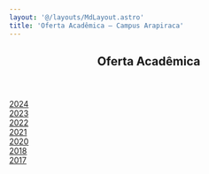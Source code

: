 ```yaml
---
layout: '@/layouts/MdLayout.astro'
title: 'Oferta Acadêmica — Campus Arapiraca'
---
```



<span></span>
<article id="content">
<header>

<h1>
         Oferta Acadêmica
        </h1>


</header>
<div id="viewlet-above-content-body">
</div>
<div id="content-core">
<div class="row">
<div class="col-lg-3 col-sm-4 buttonView">
<a class="buttonItem" href="/cpt/horarios/copy_of_2023">
<span>
            2024
           </span>
</a>
</div>
<div class="col-lg-3 col-sm-4 buttonView">
<a class="buttonItem" href="/cpt/horarios/2023">
<span>
            2023
           </span>
</a>
</div>
<div class="col-lg-3 col-sm-4 buttonView">
<a class="buttonItem" href="/cpt/horarios/2022">
<span>
            2022
           </span>
</a>
</div>
<div class="col-lg-3 col-sm-4 buttonView">
<a class="buttonItem" href="/cpt/horarios/2021">
<span>
            2021
           </span>
</a>
</div>
<div class="col-lg-3 col-sm-4 buttonView">
<a class="buttonItem" href="/cpt/horarios/copy_of_2018">
<span>
            2020
           </span>
</a>
</div>
<div class="col-lg-3 col-sm-4 buttonView">
<a class="buttonItem" href="/cpt/horarios/2018">
<span>
            2018
           </span>
</a>
</div>
<div class="col-lg-3 col-sm-4 buttonView">
<a class="buttonItem" href="/cpt/horarios/2017">
<span>
            2017
           </span>
</a>
</div>
</div>

</div>
<div id="viewlet-below-content-body">
</div>
</article>